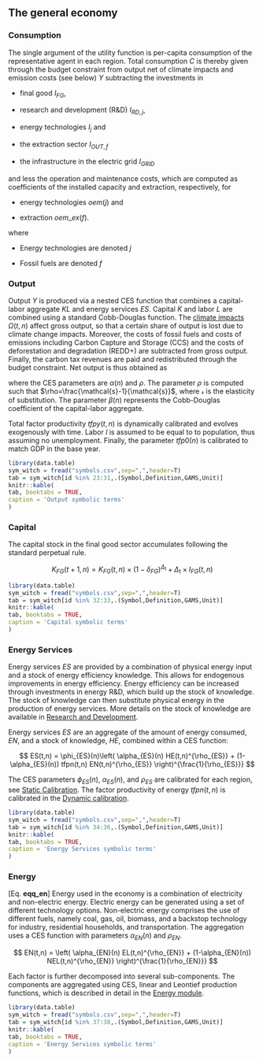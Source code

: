 ## The general economy 

### Consumption

The single argument of the utility function is per-capita consumption of the representative agent in each region. Total consumption  $C$ is thereby given through the budget constraint from output net of climate impacts and emission costs (see below) $Y$ subtracting the investments in

*  final good $I_{FG}$,

*  research and development (R&D) $I_{RD,j}$,

*  energy technologies $I_j$ and 

*  the extraction sector $I_{OUT,f}$

*  the infrastructure in the electric grid $I_{GRID}$

and less the operation and maintenance costs, which are computed as coefficients of the installed capacity and extraction, respectively, for

*  energy technologies $oem(j)$ and 

*  extraction $oem\_ex(f)$.

\begin{align*}
    C(t,n) = & Y(t,n) \\
             & - I_{FG}(t,n) \\
             & - \sum_j\left( I_{RD,j}(t,n) + I_j(t,n) + (oem_j(t,n)*K_j(t,n)) \right) \\
             & - \sum_f \left( I_{OUT,f}(t,n) +  (oem\_ex_f*Q_{OUT,f}(t,n)) \right) \\
             & - I_{GRID}(t,n) \\
             & - I(PRADA,t,n) - I(SCAP,t,n) - I(RADA,t,n) \\
\end{align*}

where

*  Energy technologies are denoted $j$

*  Fossil fuels are denoted $f$


### Output

Output $Y$ is produced via a nested CES function that combines a capital-labor
aggregate $KL$ and energy services $ES$.
Capital $K$ and labor $L$ are combined using a standard Cobb-Douglas function.
The [climate impacts](mod_damage) $\Omega(t,n)$ affect gross output, so that a certain share of output is lost due to climate change impacts.
Moreover, the costs of fossil fuels and costs of emissions including Carbon Capture and Storage (CCS) and the costs of deforestation and degradation (REDD+) are subtracted from gross output.
Finally, the carbon tax revenues are paid and redistributed through the budget constraint.
Net output is thus obtained as 

\begin{align*}
    Y(t,n) = & \frac{  tfp0(n)
                      \left( \alpha(n)
                        \left( tfpy(t,n) K_{FG}(t,n)^{\beta(n)}l(t,n)^{(1-\beta(n))}
                        \right)^{\rho} + 
                        (1-\alpha(n)) ES^{\rho}(t,n)
                      \right)^{\frac{1}{\rho}}
                    }{\Omega(t,n)} \\
              &-  \sum_f C_f(t,n)\\
              &- \sum_j C_j(t,n)\\
              &- \sum_e C_e(t,n)\\
              &- \sum_{ghg} C_{ghg}(t,n),
\end{align*}

where the CES parameters are $\alpha(n)$ and
$\rho$. The parameter $\rho$ is computed
such that $\rho=\frac{\mathcal{s}-1}{\mathcal{s}}$,
where $\mathcal{s}$ is the elasticity of substitution.
The parameter $\beta(n)$ represents the Cobb-Douglas coefficient of the capital-labor aggregate.

Total factor productivity $tfpy(t,n)$ is dynamically calibrated and evolves exogenously with time.
Labor $l$ is assumed to be equal to to population, thus assuming no unemployment.
Finally, the parameter $tfp0(n)$ is calibrated to match GDP in the base year.

```r
library(data.table)
sym_witch = fread("symbols.csv",sep=",",header=T)
tab = sym_witch[id %in% 23:31,.(Symbol,Definition,GAMS,Unit)]
knitr::kable(
tab, booktabs = TRUE,
caption = 'Output symbolic terms'
)
```

### Capital

The capital stock in the final good sector accumulates following the standard perpetual rule.

$$
    K_{FG}(t+1,n) = K_{FG}(t,n)\times(1-\delta_{FG})^{\Delta_{\text{t}}} +
                 \Delta_{\text{t}}\times I_{FG}(t,n)
$$


```r
library(data.table)
sym_witch = fread("symbols.csv",sep=",",header=T)
tab = sym_witch[id %in% 32:33,.(Symbol,Definition,GAMS,Unit)]
knitr::kable(
tab, booktabs = TRUE,
caption = 'Capital symbolic terms'
)
```

### Energy Services

Energy services $ES$ are provided by a combination of physical energy input
and a stock of energy efficiency knowledge.
This allows for endogenous improvements in energy efficiency.
Energy efficiency can be increased through investments in energy R&D,
which build up the stock of knowledge. The stock of
knowledge can then substitute physical energy
in the production of energy services.
More details on the stock of knowledge are
available in [Research and Development](mod_knowledge).

Energy services $ES$ are an aggregate of the amount of energy consumed, $EN$, and a stock of
knowledge, $HE$, combined within a CES function:

$$
    ES(t,n) = \phi_{ES}(n)\left(
                       \alpha_{ES}(n) HE(t,n)^{\rho_{ES}} +
                       (1-\alpha_{ES}(n)) tfpn(t,n) EN(t,n)^{\rho_{ES}}
                       \right)^{\frac{1}{\rho_{ES}}}
$$

The CES parameters $\phi_{ES}(n)$, $\alpha_{ES}(n)$, and $\rho_{ES}$ are calibrated for each region, see [Static Calibration](static_calibration). The factor productivity of energy $tfpn(t,n)$ is calibrated in the [Dynamic calibration](mod_dynamic_calibration).


```r
library(data.table)
sym_witch = fread("symbols.csv",sep=",",header=T)
tab = sym_witch[id %in% 34:36,.(Symbol,Definition,GAMS,Unit)]
knitr::kable(
tab, booktabs = TRUE,
caption = 'Energy Services symbolic terms'
)
```

### Energy

[Eq. **eqq_en**]
Energy used in the economy is a combination of electricity and non-electric energy.
Electric energy can be generated using a set of different technology options. Non-electric energy comprises the use of different fuels, namely coal, gas, oil, biomass, and a backstop technology for industry, residential households, and transportation. The aggregation uses a CES function with parameters $\alpha_{EN}(n)$ and $\rho_{EN}$.

$$
    EN(t,n) =   \left(
                       \alpha_{EN}(n) EL(t,n)^{\rho_{EN}} +
                       (1-\alpha_{EN}(n)) NEL(t,n)^{\rho_{EN}}
                \right)^{\frac{1}{\rho_{EN}}}
$$

Each factor is further decomposed into several sub-components. The components are aggregated using CES, linear and Leontief production functions, which is described in detail in the [Energy module](mod_energy).

```r
library(data.table)
sym_witch = fread("symbols.csv",sep=",",header=T)
tab = sym_witch[id %in% 37:38,.(Symbol,Definition,GAMS,Unit)]
knitr::kable(
tab, booktabs = TRUE,
caption = 'Energy Services symbolic terms'
)
```


